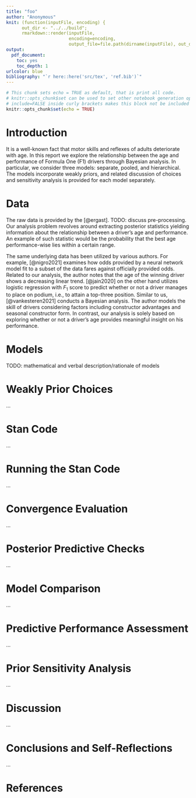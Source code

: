 ```yaml
---
title: "foo"
author: "Anonymous"
knit: (function(inputFile, encoding) { 
      out_dir <- "../../build";
      rmarkdown::render(inputFile,
                        encoding=encoding, 
                        output_file=file.path(dirname(inputFile), out_dir, 'report.pdf')); })
output: 
  pdf_document: 
    toc: yes
    toc_depth: 1
urlcolor: blue
bibliography: "`r here::here('src/tex', 'ref.bib')`"
---
```


```r
# This chunk sets echo = TRUE as default, that is print all code.
# knitr::opts_chunk$set can be used to set other notebook generation options, too.
# include=FALSE inside curly brackets makes this block not be included in the pdf.
knitr::opts_chunk$set(echo = TRUE)
```

# Introduction

It is a well-known fact that motor skills and reflexes of adults deteriorate with age. In this report we explore the relationship between the age and performance of Formula One (F1) drivers through Bayesian analysis. In particular, we consider three models: separate, pooled, and hierarchical. The models incorporate weakly priors, and related discussion of choices and sensitivity analysis is provided for each model separately.

# Data

The raw data is provided by the [@ergast]. TODO: discuss pre-processing. Our analysis problem revolves around extracting posterior statistics yielding information about the relationship between a driver's age and performance. An example of such statistic would be the probability that the best age performance-wise lies within a certain range.

The same underlying data has been utilized by various authors. For example, [@nigro2021] examines how odds provided by a neural network model fit to a subset of the data fares against officially provided odds. Related to our analysis, the author notes that the age of the winning driver shows a decreasing linear trend. [@jain2020] on the other hand utilizes logistic regression with $F_1$ score to predict whether or not a driver manages to place on podium, i.e., to attain a top-three position. Similar to us, [@vankesteren2021] conducts a Bayesian analysis. The author models the skill of drivers considering factors including constructor advantages and seasonal constructor form. In contrast, our analysis is solely based on exploring whether or not a driver's age provides meaningful insight on his performance.

# Models

TODO: mathematical and verbal description/rationale of models

# Weakly Prior Choices

...

# Stan Code

...

# Running the Stan Code

...

# Convergence Evaluation

...

# Posterior Predictive Checks

...

# Model Comparison

...

# Predictive Performance Assessment

...

# Prior Sensitivity Analysis

...

# Discussion

...

# Conclusions and Self-Reflections

...

# References